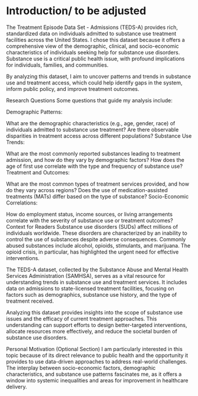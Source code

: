 # Introduction/ to be adjusted
The Treatment Episode Data Set - Admissions (TEDS-A) provides rich, standardized data on individuals admitted to substance use treatment facilities across the United States. I chose this dataset because it offers a comprehensive view of the demographic, clinical, and socio-economic characteristics of individuals seeking help for substance use disorders. Substance use is a critical public health issue, with profound implications for individuals, families, and communities.

By analyzing this dataset, I aim to uncover patterns and trends in substance use and treatment access, which could help identify gaps in the system, inform public policy, and improve treatment outcomes.

Research Questions
Some questions that guide my analysis include:

Demographic Patterns:

What are the demographic characteristics (e.g., age, gender, race) of individuals admitted to substance use treatment?
Are there observable disparities in treatment access across different populations?
Substance Use Trends:

What are the most commonly reported substances leading to treatment admission, and how do they vary by demographic factors?
How does the age of first use correlate with the type and frequency of substance use?
Treatment and Outcomes:

What are the most common types of treatment services provided, and how do they vary across regions?
Does the use of medication-assisted treatments (MATs) differ based on the type of substance?
Socio-Economic Correlations:

How do employment status, income sources, or living arrangements correlate with the severity of substance use or treatment outcomes?
Context for Readers
Substance use disorders (SUDs) affect millions of individuals worldwide. These disorders are characterized by an inability to control the use of substances despite adverse consequences. Commonly abused substances include alcohol, opioids, stimulants, and marijuana. The opioid crisis, in particular, has highlighted the urgent need for effective interventions.

The TEDS-A dataset, collected by the Substance Abuse and Mental Health Services Administration (SAMHSA), serves as a vital resource for understanding trends in substance use and treatment services. It includes data on admissions to state-licensed treatment facilities, focusing on factors such as demographics, substance use history, and the type of treatment received.

Analyzing this dataset provides insights into the scope of substance use issues and the efficacy of current treatment approaches. This understanding can support efforts to design better-targeted interventions, allocate resources more effectively, and reduce the societal burden of substance use disorders.

Personal Motivation (Optional Section)
I am particularly interested in this topic because of its direct relevance to public health and the opportunity it provides to use data-driven approaches to address real-world challenges. The interplay between socio-economic factors, demographic characteristics, and substance use patterns fascinates me, as it offers a window into systemic inequalities and areas for improvement in healthcare delivery.